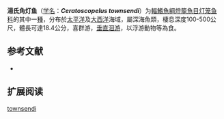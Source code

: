 {{Speciesbox
| name = 湯氏角灯鱼
| status = LC
| status_system = IUCN3.1
| image = 
| genus = Ceratoscopelus
| species = townsendi
| authority = Eigenmann & Eigenmann, 1889
| synonyms = *''Myctophum townsendi''<br /><small>Eigenmann & Eigenmann, 1889</small>
}}

'''湯氏角灯鱼'''（[[学名|学名]]：'''''Ceratoscopelus townsendi'''''）为[[輻鰭魚綱|輻鰭魚綱]][[燈籠魚目|燈籠魚目]][[灯笼鱼科|灯笼鱼科]]的其中一[[種|種]]，分布於[[太平洋|太平洋]]及[[大西洋|大西洋]]海域，屬深海魚類，棲息深度100-500公尺，體長可達18.4公分，喜群游，[[垂直洄游|垂直洄游]]，以浮游動物等為食。

== 参考文献 ==
{{refbegin}}
*{{FishBase_species|genus=Ceratoscopelus|species=townsendi|year=2012|month=1}}
{{refend}}

==扩展阅读==
{{refbegin}}
{{Wikispecies-inline|Ceratoscopelus townsendi|湯氏角灯鱼}}
{{refend}}
{{Taxonbar|from=Q1106499}}

[[Category:角灯鱼属|townsendi]]


{{灯笼鱼目小作品}}